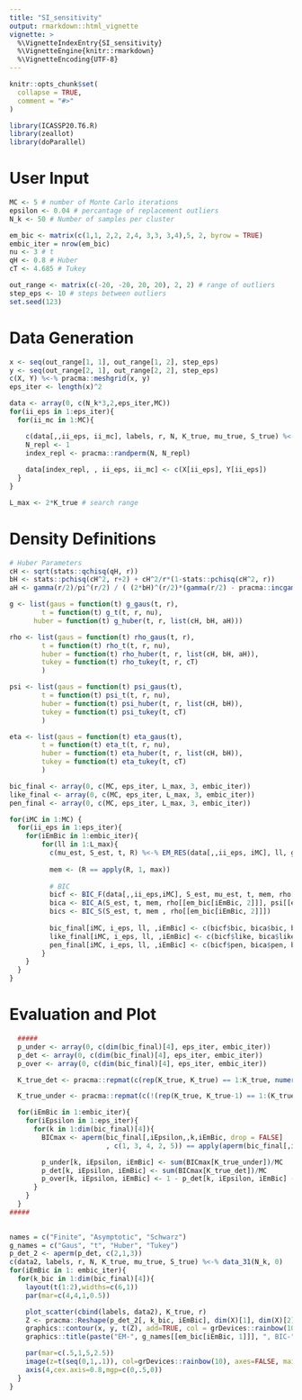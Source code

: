 ```yaml
---
title: "SI_sensitivity"
output: rmarkdown::html_vignette
vignette: >
  %\VignetteIndexEntry{SI_sensitivity}
  %\VignetteEngine{knitr::rmarkdown}
  %\VignetteEncoding{UTF-8}
---
```


```r
knitr::opts_chunk$set(
  collapse = TRUE,
  comment = "#>"
)
```

```r
library(ICASSP20.T6.R)
library(zeallot)
library(doParallel)
```

# User Input
```r
MC <- 5 # number of Monte Carlo iterations
epsilon <- 0.04 # percantage of replacement outliers
N_k <- 50 # Number of samples per cluster

em_bic <- matrix(c(1,1, 2,2, 2,4, 3,3, 3,4),5, 2, byrow = TRUE)
embic_iter = nrow(em_bic)
nu <- 3 # t
qH <- 0.8 # Huber
cT <- 4.685 # Tukey

out_range <- matrix(c(-20, -20, 20, 20), 2, 2) # range of outliers
step_eps <- 10 # steps between outliers
set.seed(123)
```

# Data Generation
```r
x <- seq(out_range[1, 1], out_range[1, 2], step_eps)
y <- seq(out_range[2, 1], out_range[2, 2], step_eps)
c(X, Y) %<-% pracma::meshgrid(x, y)
eps_iter <- length(x)^2

data <- array(0, c(N_k*3,2,eps_iter,MC))
for(ii_eps in 1:eps_iter){
  for(ii_mc in 1:MC){

    c(data[,,ii_eps, ii_mc], labels, r, N, K_true, mu_true, S_true) %<-% data_31(N_k, 0)
    N_repl <- 1
    index_repl <- pracma::randperm(N, N_repl)
    
    data[index_repl, , ii_eps, ii_mc] <- c(X[ii_eps], Y[ii_eps])
  }
}

L_max <- 2*K_true # search range
```


# Density Definitions
```r

# Huber Parameters
cH <- sqrt(stats::qchisq(qH, r))
bH <- stats::pchisq(cH^2, r+2) + cH^2/r*(1-stats::pchisq(cH^2, r))
aH <- gamma(r/2)/pi^(r/2) / ( (2*bH)^(r/2)*(gamma(r/2) - pracma::incgam(r/2, cH^2/(2*bH))) + (2*bH*cH^2*exp(-cH^2/(2*bH)))/(cH^2 - bH * r))

g <- list(gaus = function(t) g_gaus(t, r),
        t = function(t) g_t(t, r, nu),
      huber = function(t) g_huber(t, r, list(cH, bH, aH)))

rho <- list(gaus = function(t) rho_gaus(t, r),
        t = function(t) rho_t(t, r, nu),
        huber = function(t) rho_huber(t, r, list(cH, bH, aH)),
        tukey = function(t) rho_tukey(t, r, cT)
        )

psi <- list(gaus = function(t) psi_gaus(t),
        t = function(t) psi_t(t, r, nu),
        huber = function(t) psi_huber(t, r, list(cH, bH)),
        tukey = function(t) psi_tukey(t, cT)
        )

eta <- list(gaus = function(t) eta_gaus(t),
        t = function(t) eta_t(t, r, nu),
        huber = function(t) eta_huber(t, r, list(cH, bH)),
        tukey = function(t) eta_tukey(t, cT)
        )

bic_final <- array(0, c(MC, eps_iter, L_max, 3, embic_iter))
like_final <- array(0, c(MC, eps_iter, L_max, 3, embic_iter))
pen_final <- array(0, c(MC, eps_iter, L_max, 3, embic_iter))

for(iMC in 1:MC) {
  for(ii_eps in 1:eps_iter){
    for(iEmBic in 1:embic_iter){
        for(ll in 1:L_max){
          c(mu_est, S_est, t, R) %<-% EM_RES(data[,,ii_eps, iMC], ll, g[[em_bic[iEmBic, 1]]], psi[[em_bic[iEmBic, 1]]])
          
          mem <- (R == apply(R, 1, max))
          
          # BIC
          bicf <- BIC_F(data[,,ii_eps,iMC], S_est, mu_est, t, mem, rho[[em_bic[iEmBic, 2]]], psi[[em_bic[iEmBic, 2]]], eta[[em_bic[iEmBic, 2]]])
          bica <- BIC_A(S_est, t, mem, rho[[em_bic[iEmBic, 2]]], psi[[em_bic[iEmBic, 2]]], eta[[em_bic[iEmBic, 2]]])
          bics <- BIC_S(S_est, t, mem , rho[[em_bic[iEmBic, 2]]])
          
          bic_final[iMC, i_eps, ll, ,iEmBic] <- c(bicf$bic, bica$bic, bics$bic)
          like_final[iMC, i_eps, ll, ,iEmBic] <- c(bicf$like, bica$like, bics$like)
          pen_final[iMC, i_eps, ll, ,iEmBic] <- c(bicf$pen, bica$pen, bics$pen)
        }
    }
  } 
}    
```

# Evaluation and Plot
```r
  #####
  p_under <- array(0, c(dim(bic_final)[4], eps_iter, embic_iter))
  p_det <- array(0, c(dim(bic_final)[4], eps_iter, embic_iter))
  p_over <- array(0, c(dim(bic_final)[4], eps_iter, embic_iter))

  K_true_det <- pracma::repmat(c(rep(K_true, K_true) == 1:K_true, numeric(L_max-K_true)), MC, 1) == 1

  K_true_under <- pracma::repmat(c(!(rep(K_true, K_true-1) == 1:(K_true-1)), numeric(L_max-K_true+1) ), MC, 1) == 1

  for(iEmBic in 1:embic_iter){
    for(iEpsilon in 1:eps_iter){
      for(k in 1:dim(bic_final)[4]){
        BICmax <- aperm(bic_final[,iEpsilon,,k,iEmBic, drop = FALSE]
                        , c(1, 3, 4, 2, 5)) == apply(aperm(bic_final[,iEpsilon,,k ,iEmBic ,drop = FALSE], c(1,3,4,2,5)), 1, max )

        p_under[k, iEpsilon, iEmBic] <- sum(BICmax[K_true_under])/MC
        p_det[k, iEpsilon, iEmBic] <- sum(BICmax[K_true_det])/MC
        p_over[k, iEpsilon, iEmBic] <- 1 - p_det[k, iEpsilon, iEmBic] - p_under[k, iEpsilon, iEmBic]
      }
    }
  }
#####

  
names = c("Finite", "Asymptotic", "Schwarz")
g_names = c("Gaus", "t", "Huber", "Tukey")
p_det_2 <- aperm(p_det, c(2,1,3))
c(data2, labels, r, N, K_true, mu_true, S_true) %<-% data_31(N_k, 0)
for(iEmBic in 1: embic_iter){
  for(k_bic in 1:dim(bic_final)[4]){
    layout(t(1:2),widths=c(6,1))
    par(mar=c(4,4,1,0.5))

    plot_scatter(cbind(labels, data2), K_true, r)
    Z <- pracma::Reshape(p_det_2[, k_bic, iEmBic], dim(X)[1], dim(X)[2])
    graphics::contour(x, y, t(Z), add=TRUE, col = grDevices::rainbow(10))
    graphics::title(paste("EM-", g_names[[em_bic[iEmBic, 1]]], ", BIC-", g_names[[em_bic[iEmBic, 2]]], names[k_bic]))

    par(mar=c(.5,1,5,2.5))
    image(z=t(seq(0,1,.1)), col=grDevices::rainbow(10), axes=FALSE, main="Slope", cex.main=.8)
    axis(4,cex.axis=0.8,mgp=c(0,.5,0))
  }
}
```
